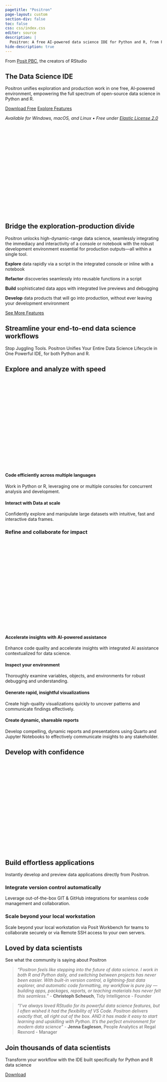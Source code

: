 ```yaml
---
pagetitle: "Positron"
page-layout: custom
section-div: false
toc: false
css: css/index.css
editor: source
description: |
  Positron: A free AI-powered data science IDE for Python and R, from Posit PBC, the creators of RStudio.
hide-description: true
---
```

<section class="hero">
From [Posit PBC](https://posit.co/){target="_blank"}, the creators of RStudio

# The Data Science IDE

Positron unifies exploration and production work in one free, AI-powered environment, empowering the full spectrum of open-source data science in Python and R.

[Download Free](download.qmd){.btn .btn-primary .btn-lg target="_blank"} [Explore Features](features.qmd){.btn .btn-secondary .btn-lg target="_blank"} 

*Available for Windows, macOS, and Linux • Free under [Elastic License 2.0](https://positron.posit.co/licensing.html)*


<script src="https://fast.wistia.com/player.js" async></script><script src="https://fast.wistia.com/embed/ncfm02eugr.js" async type="module"></script><style>wistia-player[media-id='ncfm02eugr']:not(:defined) { background: center / contain no-repeat url('https://fast.wistia.com/embed/medias/ncfm02eugr/swatch'); display: block; filter: blur(5px); padding-top:56.25%; }</style> <wistia-player media-id="ncfm02eugr" aspect="1.7777777777777777" autoplay="false"></wistia-player>

</section>

## Bridge the exploration-production divide

Positron unlocks high-dynamic-range data science, seamlessly integrating the immediacy and interactivity of a console or notebook with the robust development environment essential for production outputs—all within a single tool.

::: {.grid}
::: {.g-col-6}
**Explore** data rapidly via a script in the integrated console or inline with a notebook

**Refactor** discoveries seamlessly into reusable functions in a script
:::
::: {.g-col-6}
**Build** sophisticated data apps with integrated live previews and debugging

**Develop** data products that will go into production, without ever leaving your development environment
:::
:::

[See More Features](features.qmd){.btn .btn-secondary .btn-lg target="_blank"} 


## Streamline your end-to-end data science workflows
Stop Juggling Tools. Positron Unifies Your Entire Data Science Lifecycle in One Powerful IDE, for both Python and R.


## Explore and analyze with speed

<script src="https://fast.wistia.com/player.js" async></script><script src="https://fast.wistia.com/embed/zhzn80uv1u.js" async type="module"></script><style>wistia-player[media-id='zhzn80uv1u']:not(:defined) { background: center / contain no-repeat url('https://fast.wistia.com/embed/medias/zhzn80uv1u/swatch'); display: block; filter: blur(5px); padding-top:56.25%; }</style> <wistia-player media-id="zhzn80uv1u" aspect="1.7777777777777777" autoplay="false"></wistia-player>

::: {.grid}
::: {.g-col-6}
#### Code efficiently across multiple languages

Work in Python or R, leveraging one or multiple consoles for concurrent analysis and development.
:::
::: {.g-col-6}
#### Interact with Data at scale 

Confidently explore and manipulate large datasets with intuitive, fast and interactive data frames.
:::
:::


### Refine and collaborate for impact

<script src="https://fast.wistia.com/player.js" async></script><script src="https://fast.wistia.com/embed/shybc7tztp.js" async type="module"></script><style>wistia-player[media-id='shybc7tztp']:not(:defined) { background: center / contain no-repeat url('https://fast.wistia.com/embed/medias/shybc7tztp/swatch'); display: block; filter: blur(5px); padding-top:56.25%; }</style> <wistia-player media-id="shybc7tztp" aspect="1.7777777777777777" autoplay="false"></wistia-player>


::: {.grid }
::: {.g-col-6}
#### Accelerate insights with AI-powered assistance

Enhance code quality and accelerate insights with integrated AI assistance contextualized for data science.

#### Inspect your environment

Thoroughly examine variables, objects, and environments for robust debugging and understanding.

:::
::: {.g-col-6}
#### Generate rapid, insightful visualizations

Create high-quality visualizations quickly to uncover patterns and communicate findings effectively.

#### Create dynamic, shareable reports

Develop compelling, dynamic reports and presentations using Quarto and Jupyter Notebooks to effectively communicate insights to any stakeholder.
:::
:::


## Develop with confidence

<script src="https://fast.wistia.com/player.js" async></script><script src="https://fast.wistia.com/embed/d3m1291nzn.js" async type="module"></script><style>wistia-player[media-id='d3m1291nzn']:not(:defined) { background: center / contain no-repeat url('https://fast.wistia.com/embed/medias/d3m1291nzn/swatch'); display: block; filter: blur(5px); padding-top:56.25%; }</style> <wistia-player media-id="d3m1291nzn" aspect="1.7777777777777777" autoplay="false"></wistia-player>


::: {.grid}
::: {.g-col-4}
## Build effortless applications

Instantly develop and preview data applications directly from Positron.
:::
::: {.g-col-4}
### Integrate version control automatically

 Leverage out-of-the-box GIT & GitHub integrations for seamless code management and collaboration.
:::
::: {.g-col-4}
### Scale beyond your local workstation

Scale beyond your local workstation via Posit Workbench for teams to collaborate securely or via Remote SSH access to your own servers.
:::
:::



## Loved by data scientists
See what the community is saying about Positron

::: {.grid}
::: {.g-col-6}
> *"Positron feels like stepping into the future of data science. I work in both R and Python daily, and switching between projects has never been easier. With built-in version control, a lightning-fast data explorer, and automatic code formatting, my workflow is pure joy — building apps, packages, reports, or teaching materials has never felt this seamless."* - **Christoph Scheuch**, Tidy Intelligence - Founder
:::
::: {.g-col-6}
> *"I've always loved RStudio for its powerful data science features, but I often wished it had the flexibility of VS Code. Positron delivers exactly that, all right out of the box. AND it has made it easy to start learning and upskilling with Python. It's the perfect environment for modern data science"* - **Jenna Eagleson**, People Analytics at Regal Rexnord - Manager
:::
:::

## Join thousands of data scientists
Transform your workflow with the IDE built specifically for Python and R data science

[Download](https://positron.posit.co/start.html){.btn .btn-primary .btn-lg target="_blank"} 
